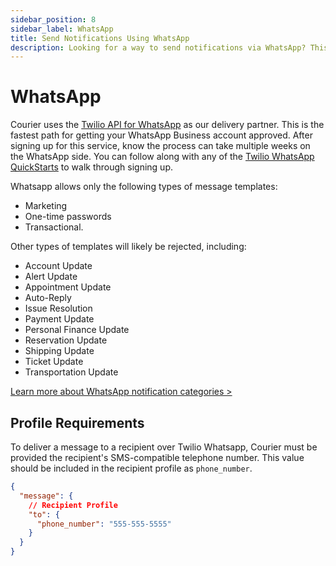 ```yaml
---
sidebar_position: 8
sidebar_label: WhatsApp
title: Send Notifications Using WhatsApp
description: Looking for a way to send notifications via WhatsApp? This step-by-step tutorial will show you how to integrate WhatsApp's API the easy way.
---
```


# WhatsApp

Courier uses the [Twilio API for WhatsApp](https://twilio.com/whatsapp) as our delivery partner. This is the fastest path for getting your WhatsApp Business account approved. After signing up for this service, know the process can take multiple weeks on the WhatsApp side. You can follow along with any of the [Twilio WhatsApp QuickStarts](https://www.twilio.com/docs/whatsapp/quickstart) to walk through signing up.

Whatsapp allows only the following types of message templates:
- Marketing
- One-time passwords
- Transactional.

Other types of templates will likely be rejected, including:
- Account Update
- Alert Update
- Appointment Update
- Auto-Reply
- Issue Resolution
- Payment Update
- Personal Finance Update
- Reservation Update
- Shipping Update
- Ticket Update
- Transportation Update

[Learn more about WhatsApp notification categories >](https://www.twilio.com/docs/whatsapp/tutorial/send-whatsapp-notification-messages-templates#whatsapp-notification-categories)

## Profile Requirements

To deliver a message to a recipient over Twilio Whatsapp, Courier must be provided the recipient's SMS-compatible telephone number. This value should be included in the recipient profile as `phone_number`.

```json title=JSON
{
  "message": {
    // Recipient Profile
    "to": {
      "phone_number": "555-555-5555"
    }
  }
}
```

